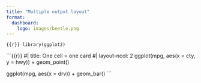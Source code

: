 ```yaml
---
title: "Multiple output layout"
format: 
  dashboard:
    logo: images/beetle.png
---
```


```{{r}}
library(ggplot2)
```

```{{r}}
#| title: One cell = one card
#| layout-ncol: 2
ggplot(mpg, aes(x = cty, y = hwy)) +
  geom_point()

ggplot(mpg, aes(x = drv)) +
  geom_bar()
```
